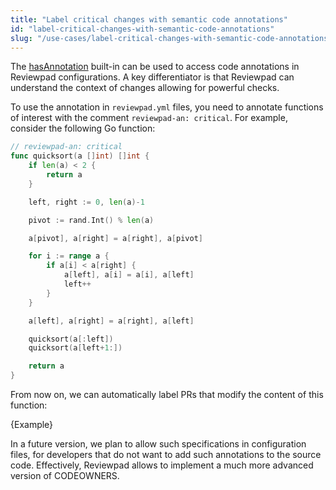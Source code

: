```yaml
---
title: "Label critical changes with semantic code annotations"
id: "label-critical-changes-with-semantic-code-annotations"
slug: "/use-cases/label-critical-changes-with-semantic-code-annotations"
---
```



The [hasAnnotation](../guides/built-ins#hasannotation) built-in can be used to access code annotations in Reviewpad configurations. A key differentiator is that Reviewpad can understand the context of changes allowing for powerful checks.

To use the annotation in `reviewpad.yml` files, you need to annotate functions of interest with the comment `reviewpad-an: critical`. For example, consider the following Go function:

```go
// reviewpad-an: critical
func quicksort(a []int) []int {
    if len(a) < 2 {
        return a
    }

    left, right := 0, len(a)-1

    pivot := rand.Int() % len(a)

    a[pivot], a[right] = a[right], a[pivot]

    for i := range a {
        if a[i] < a[right] {
            a[left], a[i] = a[i], a[left]
            left++
        }
    }

    a[left], a[right] = a[right], a[left]

    quicksort(a[:left])
    quicksort(a[left+1:])

    return a
}
```

From now on, we can automatically label PRs that modify the content of this function:

<CodeBlock language="yml" title="reviewpad.yml">{Example}</CodeBlock>

In a future version, we plan to allow such specifications in configuration files, for developers that do not want to add such annotations to the source code. Effectively, Reviewpad allows to implement a much more advanced version of CODEOWNERS.
